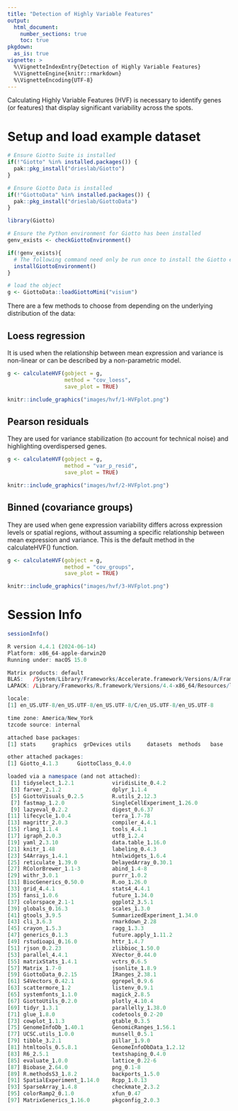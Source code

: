 ```yaml
---
title: "Detection of Highly Variable Features"
output: 
  html_document:
    number_sections: true
    toc: true
pkgdown:
  as_is: true
vignette: >
  %\VignetteIndexEntry{Detection of Highly Variable Features}
  %\VignetteEngine{knitr::rmarkdown}
  %\VignetteEncoding{UTF-8}
---
```


Calculating Highly Variable Features (HVF) is necessary to identify genes (or features) that display significant variability across the spots. 

# Setup and load example dataset

```r
# Ensure Giotto Suite is installed
if(!"Giotto" %in% installed.packages()) {
  pak::pkg_install("drieslab/Giotto")
}

# Ensure Giotto Data is installed
if(!"GiottoData" %in% installed.packages()) {
  pak::pkg_install("drieslab/GiottoData")
}

library(Giotto)

# Ensure the Python environment for Giotto has been installed
genv_exists <- checkGiottoEnvironment()

if(!genv_exists){
  # The following command need only be run once to install the Giotto environment
  installGiottoEnvironment()
}
```

```r
# load the object
g <- GiottoData::loadGiottoMini("visium")
```

There are a few methods to choose from depending on the underlying distribution of the data:

## Loess regression 

It is used when the relationship between mean expression and variance is non-linear or can be described by a non-parametric model.

```r
g <- calculateHVF(gobject = g, 
                  method = "cov_loess",
                  save_plot = TRUE)
```

```r
knitr::include_graphics("images/hvf/1-HVFplot.png")
```


## Pearson residuals 

They are used for variance stabilization (to account for technical noise) and highlighting overdispersed genes.

```r
g <- calculateHVF(gobject = g, 
                  method = "var_p_resid",
                  save_plot = TRUE)
```

```r
knitr::include_graphics("images/hvf/2-HVFplot.png")
```

## Binned (covariance groups) 

They are used when gene expression variability differs across expression levels or spatial regions, without assuming a specific relationship between mean expression and variance. This is the default method in the calculateHVF() function.

```r
g <- calculateHVF(gobject = g, 
                  method = "cov_groups",
                  save_plot = TRUE)
```

```r
knitr::include_graphics("images/hvf/3-HVFplot.png")
```

# Session Info

```r
sessionInfo()
```

```r
R version 4.4.1 (2024-06-14)
Platform: x86_64-apple-darwin20
Running under: macOS 15.0

Matrix products: default
BLAS:   /System/Library/Frameworks/Accelerate.framework/Versions/A/Frameworks/vecLib.framework/Versions/A/libBLAS.dylib 
LAPACK: /Library/Frameworks/R.framework/Versions/4.4-x86_64/Resources/lib/libRlapack.dylib;  LAPACK version 3.12.0

locale:
[1] en_US.UTF-8/en_US.UTF-8/en_US.UTF-8/C/en_US.UTF-8/en_US.UTF-8

time zone: America/New_York
tzcode source: internal

attached base packages:
[1] stats     graphics  grDevices utils     datasets  methods   base     

other attached packages:
[1] Giotto_4.1.3      GiottoClass_0.4.0

loaded via a namespace (and not attached):
 [1] tidyselect_1.2.1            viridisLite_0.4.2          
 [3] farver_2.1.2                dplyr_1.1.4                
 [5] GiottoVisuals_0.2.5         R.utils_2.12.3             
 [7] fastmap_1.2.0               SingleCellExperiment_1.26.0
 [9] lazyeval_0.2.2              digest_0.6.37              
[11] lifecycle_1.0.4             terra_1.7-78               
[13] magrittr_2.0.3              compiler_4.4.1             
[15] rlang_1.1.4                 tools_4.4.1                
[17] igraph_2.0.3                utf8_1.2.4                 
[19] yaml_2.3.10                 data.table_1.16.0          
[21] knitr_1.48                  labeling_0.4.3             
[23] S4Arrays_1.4.1              htmlwidgets_1.6.4          
[25] reticulate_1.39.0           DelayedArray_0.30.1        
[27] RColorBrewer_1.1-3          abind_1.4-8                
[29] withr_3.0.1                 purrr_1.0.2                
[31] BiocGenerics_0.50.0         R.oo_1.26.0                
[33] grid_4.4.1                  stats4_4.4.1               
[35] fansi_1.0.6                 future_1.34.0              
[37] colorspace_2.1-1            ggplot2_3.5.1              
[39] globals_0.16.3              scales_1.3.0               
[41] gtools_3.9.5                SummarizedExperiment_1.34.0
[43] cli_3.6.3                   rmarkdown_2.28             
[45] crayon_1.5.3                ragg_1.3.3                 
[47] generics_0.1.3              future.apply_1.11.2        
[49] rstudioapi_0.16.0           httr_1.4.7                 
[51] rjson_0.2.23                zlibbioc_1.50.0            
[53] parallel_4.4.1              XVector_0.44.0             
[55] matrixStats_1.4.1           vctrs_0.6.5                
[57] Matrix_1.7-0                jsonlite_1.8.9             
[59] GiottoData_0.2.15           IRanges_2.38.1             
[61] S4Vectors_0.42.1            ggrepel_0.9.6              
[63] scattermore_1.2             listenv_0.9.1              
[65] systemfonts_1.1.0           magick_2.8.5               
[67] GiottoUtils_0.2.0           plotly_4.10.4              
[69] tidyr_1.3.1                 parallelly_1.38.0          
[71] glue_1.8.0                  codetools_0.2-20           
[73] cowplot_1.1.3               gtable_0.3.5               
[75] GenomeInfoDb_1.40.1         GenomicRanges_1.56.1       
[77] UCSC.utils_1.0.0            munsell_0.5.1              
[79] tibble_3.2.1                pillar_1.9.0               
[81] htmltools_0.5.8.1           GenomeInfoDbData_1.2.12    
[83] R6_2.5.1                    textshaping_0.4.0          
[85] evaluate_1.0.0              lattice_0.22-6             
[87] Biobase_2.64.0              png_0.1-8                  
[89] R.methodsS3_1.8.2           backports_1.5.0            
[91] SpatialExperiment_1.14.0    Rcpp_1.0.13                
[93] SparseArray_1.4.8           checkmate_2.3.2            
[95] colorRamp2_0.1.0            xfun_0.47                  
[97] MatrixGenerics_1.16.0       pkgconfig_2.0.3 
```
